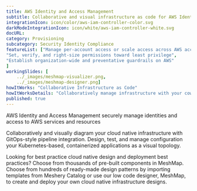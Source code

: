 ```yaml
---
title: AWS Identity and Access Management  
subtitle: Collaborative and visual infrastructure as code for AWS Identity and Access Management
integrationIcon: icon/color/aws-iam-controller-color.svg
darkModeIntegrationIcon: icon/white/aws-iam-controller-white.svg
docURL: 
category: Provisioning
subcategory: Security Identity Compliance
featureList: ["Manage per-account access or scale access across AWS accounts and applications",
"Set, verify, and right-size permissions toward least privilege",
"Establish organization-wide and preventative guardrails on AWS"
]
workingSlides: [
    ../_images/meshmap-visualizer.png,
    ../_images/meshmap-designer.png]
howItWorks: "Collaborative Infrastructure as Code"
howItWorksDetails: "Collaboratively manage infrastructure with your coworkers synchronously sharing the same designs."
published: true
---
```

<p>
    AWS Identity and Access Management securely manage identities and access to AWS services and resources
</p>
<p>
    Collaboratively and visually diagram your cloud native infrastructure with GitOps-style pipeline integration. Design, test, and manage configuration your Kubernetes-based, containerized applications as a visual topology.
</p>
<p>
    Looking for best practice cloud native design and deployment best practices? Choose from thousands of pre-built components in MeshMap. Choose from hundreds of ready-made design patterns by importing templates from Meshery Catalog or use our low code designer, MeshMap, to create and deploy your own cloud native infrastructure designs.
</p>